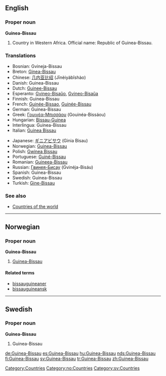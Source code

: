 ==English==

===Proper noun===
'''Guinea-Bissau'''

# Country in Western Africa. Official name: Republic of Guinea-Bissau.

===Translations===
{{top}}
*Bosnian: Gvineja-Bissau {{f}}
*Breton: [[Ginea-Bissau]]
*Chinese: [[几内亚比绍]] (Jīnèiyàbǐshào)
*Danish: Guinea-Bissau
*Dutch: [[Guinee-Bissau]]
*Esperanto: [[Gvineo-Bisaŭo]], [[Gvineo-Bisaŭa]]
*Finnish: Guinea-Bissau
*French: [[Guinée-Bissao]], [[Guinée-Bissau]]
*German: Guinea-Bissau
*Greek: [[Γουινέα-Μπισσάου]] (Gouinéa-Bissáou)
*Hungarian: [[Bissau-Guinea]]
*Interlingua: Guinea-Bissau
*Italian: [[Guinea Bissau]]
{{mid}}
*Japanese: [[ギニアビサウ]] (Ginia Bisau)
*Norwegian: [[#Norwegian|Guinea-Bissau]]
*Polish: [[Gwinea Bissau]]
*Portuguese: [[Guiné-Bissau]]
*Romanian: [[Guineea-Bissau]] {{f}}
*Russian: [[Гвинея-Бисау]] (Gvinéja-Bisáu)
*Spanish: Guinea-Bissau
*Swedish: Guinea-Bissau
*Turkish: [[Gine-Bissau]]
{{bottom}}

===See also===
* [[Countries of the world]]


----
==Norwegian==
===Proper noun===
'''Guinea-Bissau'''
#[[#English|Guinea-Bissau]]
====Related terms====
*[[bissauguineaner]]
*[[bissauguineansk]]


----
==Swedish==
===Proper noun===
'''Guinea-Bissau'''
#Guinea-Bissau

[[Category:Countries]]
[[Category:no:Countries]]
[[Category:sv:Countries]]

[[de:Guinea-Bissau]]
[[es:Guinea-Bissau]]
[[hu:Guinea-Bissau]]
[[nds:Guinea-Bissau]]
[[fi:Guinea-Bissau]]
[[sv:Guinea-Bissau]]
[[tr:Guinea-Bissau]]
[[zh:Guinea-Bissau]]